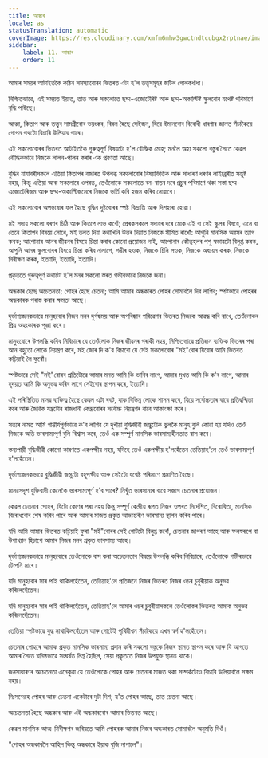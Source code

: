```yaml
---
title: আন্ধাৰ
locale: as
statusTranslation: automatic
coverImage: https://res.cloudinary.com/xmfm6mhw3gwctndtcubgx2rptnae/image/upload/v1741354419/small_cover_la_gran_rebelion_28716e29d2.webp
sidebar:
    label: 11. আন্ধাৰ
    order: 11
---
```

আমাৰ সময়ৰ আটাইতকৈ কঠিন সমস্যাবোৰৰ ভিতৰত এটা হ'ল তত্ত্বসমূহৰ জটিল গোলকধাঁধা।

নিশ্চিতভাৱে, এই সময়ত ইয়াত, তাত আৰু সকলোতে ছদ্ম-এজোটেৰিষ্ট আৰু ছদ্ম-অকাল্টিষ্ট স্কুলবোৰ যথেষ্ট পৰিমাণে বৃদ্ধি পাইছে।

আত্মা, কিতাপ আৰু তত্ত্বৰ সামগ্ৰীবোৰ ভয়ংকৰ, বিৰল হৈছে সেইজন, যিয়ে ইমানবোৰ বিৰোধী ধাৰণাৰ জালত সঁচাকৈয়ে গোপন পথটো বিচাৰি উলিয়াব পাৰে।

এই সকলোবোৰৰ ভিতৰত আটাইতকৈ গুৰুত্বপূৰ্ণ বিষয়টো হ'ল বৌদ্ধিক মোহ; মনলৈ অহা সকলো বস্তুৰ সৈতে কেৱল বৌদ্ধিকভাৱে নিজকে লালন-পালন কৰাৰ এক প্ৰৱণতা আছে।

বুদ্ধিৰ যাযাবৰীসকলে এতিয়া কিতাপৰ বজাৰত উপলব্ধ সকলোবোৰ বিষয়ভিত্তিক আৰু সাধাৰণ ধৰণৰ লাইব্ৰেৰীত সন্তুষ্ট নহয়, কিন্তু এতিয়া আৰু সকলোৰে ওপৰত, তেওঁলোকে সকলোতে বন-বাতৰ দৰে প্ৰচুৰ পৰিমাণে থকা সস্তা ছদ্ম-এজোটেৰিজম আৰু ছদ্ম-অকাল্টিজমেৰে নিজকে ভৰ্তি কৰি হজম কৰিব নোৱাৰে।

এই সকলোবোৰ অপভাষাৰ ফল হৈছে বুদ্ধিৰ দুষ্টবোৰৰ স্পষ্ট বিভ্ৰান্তি আৰু দিশহাৰা হোৱা।

মই সদায় সকলো ধৰণৰ চিঠি আৰু কিতাপ লাভ কৰোঁ; প্ৰেৰকসকলে সদায়ৰ দৰে মোক এই বা সেই স্কুলৰ বিষয়ে, এনে বা তেনে কিতাপৰ বিষয়ে সোধে, মই তলত দিয়া কথাখিনি উত্তৰ দিয়াত নিজকে সীমিত ৰাখোঁ: আপুনি মানসিক অৱসৰ ত্যাগ কৰক; আপোনাৰ আনৰ জীৱনৰ বিষয়ে চিন্তা কৰাৰ কোনো প্ৰয়োজন নাই, আপোনাৰ কৌতূহলৰ পশু স্বভাৱটো বিলুপ্ত কৰক, আপুনি আনৰ স্কুলবোৰৰ বিষয়ে চিন্তা কৰিব নালাগে, গম্ভীৰ হওক, নিজকে চিনি লওক, নিজকে অধ্যয়ন কৰক, নিজকে নিৰীক্ষণ কৰক, ইত্যাদি, ইত্যাদি, ইত্যাদি।

প্ৰকৃততে গুৰুত্বপূৰ্ণ কথাটো হ'ল মনৰ সকলো স্তৰত গভীৰভাৱে নিজকে জনা।

অন্ধকাৰ হৈছে অচেতনতা; পোহৰ হৈছে চেতনা; আমি আমাৰ অন্ধকাৰত পোহৰ সোমাবলৈ দিব লাগিব; স্পষ্টভাৱে পোহৰৰ অন্ধকাৰক পৰাস্ত কৰাৰ ক্ষমতা আছে।

দুৰ্ভাগ্যজনকভাৱে মানুহবোৰ নিজৰ মনৰ দুৰ্গন্ধময় আৰু অপৰিষ্কাৰ পৰিৱেশৰ ভিতৰত নিজকে আৱদ্ধ কৰি ৰাখে, তেওঁলোকৰ প্ৰিয় অহংকাৰক পূজা কৰে।

মানুহবোৰে উপলব্ধি কৰিব নিবিচাৰে যে তেওঁলোক নিজৰ জীৱনৰ গৰাকী নহয়, নিশ্চিতভাৱে প্ৰতিজন ব্যক্তিক ভিতৰৰ পৰা আন বহুতো লোকে নিয়ন্ত্ৰণ কৰে, মই জোৰ দি ক'ব বিচাৰো যে সেই সকলোবোৰ "মই"বোৰ যিবোৰ আমি ভিতৰত কঢ়িয়াই লৈ ফুৰোঁ।

স্পষ্টভাৱে সেই "মই"বোৰৰ প্ৰতিটোৱে আমাৰ মনত আমি কি ভাবিব লাগে, আমাৰ মুখত আমি কি ক'ব লাগে, আমাৰ হৃদয়ত আমি কি অনুভৱ কৰিব লাগে সেইবোৰ স্থাপন কৰে, ইত্যাদি।

এই পৰিস্থিতিত মানৱ ব্যক্তিত্ব হৈছে কেৱল এটা ৰবট, যাক বিভিন্ন লোকে শাসন কৰে, যিয়ে সৰ্বোচ্চতাৰ বাবে প্ৰতিদ্বন্দ্বিতা কৰে আৰু জৈৱিক যন্ত্ৰটোৰ ৰাজধানী কেন্দ্ৰবোৰৰ সৰ্বোচ্চ নিয়ন্ত্ৰণৰ বাবে আকাংক্ষা কৰে।

সত্যৰ নামত আমি গাম্ভীৰ্যপূৰ্ণভাৱে ক'ব লাগিব যে দুখীয়া বুদ্ধিজীৱী জন্তুটোক ভুলকৈ মানুহ বুলি কোৱা হয় যদিও তেওঁ নিজকে অতি ভাৰসাম্যপূৰ্ণ বুলি বিশ্বাস কৰে, তেওঁ এক সম্পূৰ্ণ মানসিক ভাৰসাম্যহীনতাত বাস কৰে।

স্তন্যপায়ী বুদ্ধিজীৱী কোনো কাৰণতে একপক্ষীয় নহয়, যদিহে তেওঁ একপক্ষীয় হ'লহেঁতেন তেতিয়াহ'লে তেওঁ ভাৰসাম্যপূৰ্ণ হ'লহেঁতেন।

দুৰ্ভাগ্যজনকভাৱে বুদ্ধিজীৱী জন্তুটো বহুপক্ষীয় আৰু সেইটো যথেষ্ট পৰিমাণে প্ৰমাণিত হৈছে।

মানৱসদৃশ যুক্তিবাদী কেনেকৈ ভাৰসাম্যপূৰ্ণ হ'ব পাৰে? নিখুঁত ভাৰসাম্যৰ বাবে সজাগ চেতনাৰ প্ৰয়োজন।

কেৱল চেতনাৰ পোহৰ, যিটো কোণৰ পৰা নহয় কিন্তু সম্পূৰ্ণ কেন্দ্ৰীয় ৰূপত নিজৰ ওপৰত নিৰ্দেশিত, বিৰোধিতা, মানসিক বিৰোধবোৰ শেষ কৰিব পাৰে আৰু আমাৰ মাজত প্ৰকৃত আভ্যন্তৰীণ ভাৰসাম্য স্থাপন কৰিব পাৰে।

যদি আমি আমাৰ ভিতৰত কঢ়িয়াই ফুৰা "মই"বোৰৰ সেই গোটটো বিলুপ্ত কৰোঁ, চেতনাৰ জাগৰণ আহে আৰু ফলস্বৰূপে বা উপাখ্যান হিচাপে আমাৰ নিজৰ মনৰ প্ৰকৃত ভাৰসাম্য আহে।

দুৰ্ভাগ্যজনকভাৱে মানুহবোৰে তেওঁলোকে বাস কৰা অচেতনতাৰ বিষয়ে উপলব্ধি কৰিব নিবিচাৰে; তেওঁলোকে গভীৰভাৱে টোপনি মাৰে।

যদি মানুহবোৰ সাৰ পাই থাকিলহেঁতেন, তেতিয়াহ'লে প্ৰতিজনে নিজৰ ভিতৰত নিজৰ ওচৰ চুবুৰীয়াক অনুভৱ কৰিলেহেঁতেন।

যদি মানুহবোৰ সাৰ পাই থাকিলহেঁতেন, তেতিয়াহ'লে আমাৰ ওচৰ চুবুৰীয়াসকলে তেওঁলোকৰ ভিতৰত আমাক অনুভৱ কৰিলেহেঁতেন।

তেতিয়া স্পষ্টভাৱে যুদ্ধ নাথাকিলহেঁতেন আৰু গোটেই পৃথিৱীখন সঁচাকৈয়ে এখন স্বৰ্গ হ'লহেঁতেন।

চেতনাৰ পোহৰে আমাক প্ৰকৃত মানসিক ভাৰসাম্য প্ৰদান কৰি সকলো বস্তুকে নিজৰ স্থানত স্থাপন কৰে আৰু যি আগতে আমাৰ সৈতে ঘনিষ্ঠভাৱে সংঘৰ্ষত লিপ্ত হৈছিল, সেয়া প্ৰকৃততে নিজৰ উপযুক্ত স্থানত থাকে।

জনসাধাৰণৰ অচেতনতা এনেকুৱা যে তেওঁলোকে পোহৰ আৰু চেতনাৰ মাজত থকা সম্পৰ্কটোও বিচাৰি উলিয়াবলৈ সক্ষম নহয়।

নিঃসন্দেহে পোহৰ আৰু চেতনা একেটাৰে দুটা দিশ; য'ত পোহৰ আছে, তাত চেতনা আছে।

অচেতনতা হৈছে অন্ধকাৰ আৰু এই অন্ধকাৰবোৰ আমাৰ ভিতৰত আছে।

কেৱল মানসিক আত্ম-নিৰীক্ষণৰ জৰিয়তে আমি পোহৰক আমাৰ নিজৰ অন্ধকাৰত সোমাবলৈ অনুমতি দিওঁ।

"পোহৰ অন্ধকাৰলৈ আহিল কিন্তু অন্ধকাৰে ইয়াক বুজি নাপালে"।

